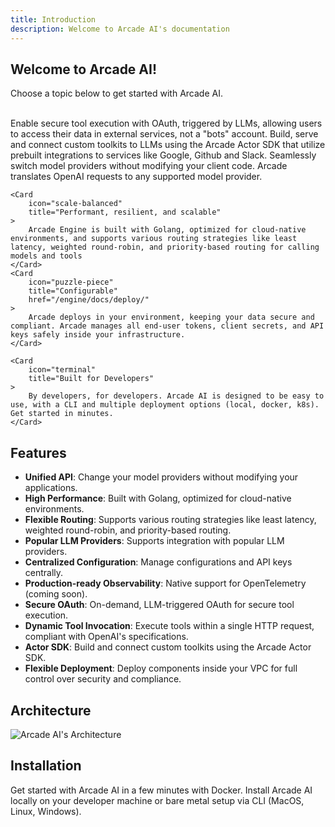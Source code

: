 ```yaml
---
title: Introduction
description: Welcome to Arcade AI's documentation
---
```

## Welcome to Arcade AI!

Choose a topic below to get started with Arcade AI.
<br />
<br />

<Cards columns={2}>
    <Card
        icon="wand-magic-sparkles"
        title="Authorization for Tools"
    >
        Enable secure tool execution with OAuth, triggered by LLMs, allowing users to access their data in external services, not a "bots" account.
    </Card>
    <Card
        icon="bolt"
        title="Integrations and Toolkits"
    >
        Build, serve and connect custom toolkits to LLMs using the Arcade Actor SDK that utilize prebuilt integrations to services like Google, Github and Slack.
    </Card>
    <Card
        icon="plug"
        title="Unified LLM API"
    >
        Seamlessly switch model providers without modifying your client code. Arcade translates OpenAI requests to any supported model provider.
    </Card>

    <Card
        icon="scale-balanced"
        title="Performant, resilient, and scalable"
    >
        Arcade Engine is built with Golang, optimized for cloud-native environments, and supports various routing strategies like least latency, weighted round-robin, and priority-based routing for calling models and tools
    </Card>
    <Card
        icon="puzzle-piece"
        title="Configurable"
        href="/engine/docs/deploy/"
    >
        Arcade deploys in your environment, keeping your data secure and compliant. Arcade manages all end-user tokens, client secrets, and API keys safely inside your infrastructure.
    </Card>

    <Card
        icon="terminal"
        title="Built for Developers"
    >
        By developers, for developers. Arcade AI is designed to be easy to use, with a CLI and multiple deployment options (local, docker, k8s). Get started in minutes.
    </Card>
</Cards>

## Features

- **Unified API**: Change your model providers without modifying your applications.
- **High Performance**: Built with Golang, optimized for cloud-native environments.
- **Flexible Routing**: Supports various routing strategies like least latency, weighted round-robin, and priority-based routing.
- **Popular LLM Providers**: Supports integration with popular LLM providers.
- **Centralized Configuration**: Manage configurations and API keys centrally.
- **Production-ready Observability**: Native support for OpenTelemetry (coming soon).
- **Secure OAuth**: On-demand, LLM-triggered OAuth for secure tool execution.
- **Dynamic Tool Invocation**: Execute tools within a single HTTP request, compliant with OpenAI's specifications.
- **Actor SDK**: Build and connect custom toolkits using the Arcade Actor SDK.
- **Flexible Deployment**: Deploy components inside your VPC for full control over security and compliance.


## Architecture

<img className="w-full" src="/images/marketechture.svg" alt="Arcade AI's Architecture" />


## Installation

<Cards columns={2}>
    <Card
        icon="docker"
        title="Docker"
        color="#0078d3"
        href="/docs/home/docker"
    >
        Get started with Arcade AI in a few minutes with Docker.
    </Card>
    <Card
        icon="terminal"
        title="Command Line Interface (CLI)"
        color="#0078d3"
        href="/docs/home/local"
    >
        Install Arcade AI locally on your developer machine or bare metal setup via CLI (MacOS, Linux, Windows).
    </Card>
</Cards>
